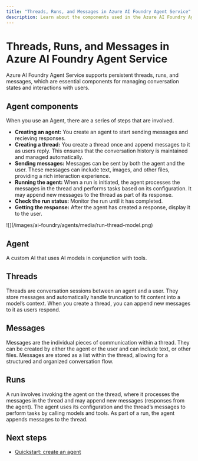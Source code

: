 ```yaml
---
title: "Threads, Runs, and Messages in Azure AI Foundry Agent Service"
description: Learn about the components used in the Azure AI Foundry Agent Service.
---
```


# Threads, Runs, and Messages in Azure AI Foundry Agent Service

Azure AI Foundry Agent Service supports persistent threads, runs, and messages, which are essential components for managing conversation states and interactions with users.

## Agent components

When you use an Agent, there are a series of steps that are involved.

- **Creating an agent:** You create an agent to start sending messages and recieving responses.
- **Creating a thread:** You create a thread once and append messages to it as users reply. This ensures that the conversation history is maintained and managed automatically.
- **Sending messages:** Messages can be sent by both the agent and the user. These messages can include text, images, and other files, providing a rich interaction experience.
- **Running the agent:** When a run is initiated, the agent processes the messages in the thread and performs tasks based on its configuration. It may append new messages to the thread as part of its response.
- **Check the run status:** Monitor the run until it has completed. 
- **Getting the response:** After the agent has created a response, display it to the user.

<Frame>
    ![](/images/ai-foundry/agents/media/run-thread-model.png)
</Frame>

## Agent

A custom AI that uses AI models in conjunction with tools.

## Threads

Threads are conversation sessions between an agent and a user. They store messages and automatically handle truncation to fit content into a model’s context. When you create a thread, you can append new messages to it as users respond.

## Messages

Messages are the individual pieces of communication within a thread. They can be created by either the agent or the user and can include text, or other files. Messages are stored as a list within the thread, allowing for a structured and organized conversation flow.

## Runs

A run involves invoking the agent on the thread, where it processes the messages in the thread and may append new messages (responses from the agent). The agent uses its configuration and the thread’s messages to perform tasks by calling models and tools. As part of a run, the agent appends messages to the thread.

## Next steps

* [Quickstart: create an agent](../quickstart)
